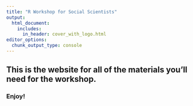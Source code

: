 ```yaml
---
title: "R Workshop for Social Scientists"
output:
  html_document:
    includes:
      in_header: cover_with_logo.html
editor_options: 
  chunk_output_type: console
---
```


## **This is the website for all of the materials you'll need for the workshop.** 

### Enjoy!